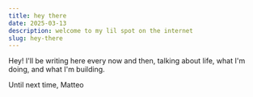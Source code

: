 ```yaml
---
title: hey there
date: 2025-03-13
description: welcome to my lil spot on the internet
slug: hey-there
---
```


Hey! I'll be writing here every now and then, talking about life, what I'm doing, and what I'm building.

Until next time,
Matteo
